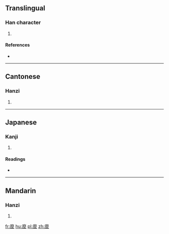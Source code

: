 ==Translingual==

===Han character===
{{Han char|rn=32|rad=土|as=11|sn=14|four=0021<sub>4</sub>|canj=戈木土 (IDG)|ids=⿸[[麻]][[土]]}}

# {{defn|Han|sort=土11}}

====References====
* {{Han ref|kx=0237.050|dkj=05397|dj=0475.120|hdz=10481.120|uh=587A|ud=22650|bh=E15F|bd=57695}}

----

==Cantonese==

===Hanzi===
{{yue-hanzi|jyut=[[mo4]], [[mo6]], [[mui4]]|y=mo4, mo6, mui4}}

# {{defn|lang=yue|sort=土11}}

----

==Japanese==

===Kanji===
{{ja-kanji|grade=|rs=土11}}

# {{defn|lang=ja|sort=土11}}

====Readings====
* {{ja-readings|on=[[ばい]] (bai), [[め]] (me), [[ば]] (ba), [[ま]] (ma)|kun=[[ちり]] (chiri)}}

----

==Mandarin==

===Hanzi===
{{cmn-hanzi|pin=[[méi]] ([[mei2]])|wg=mei<sup>2</sup>}}

# {{defn|lang=cmn|sort=土11}}

[[fr:塺]]
[[hu:塺]]
[[pl:塺]]
[[zh:塺]]